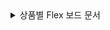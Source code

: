 <details>
<summary>상품별 Flex 보드 문서</summary>

* [애플리케이션 모니터링 > Flex 보드](../java/flex-board)
* [서버 모니터링 > Flex 보드](../dashboard/server-flex-board)
* [데이터베이스 모니터링 > Flex 보드](../mysql/db-flex-board)
* [쿠버네티스 모니터링 > Flex 보드](../dashboard/k8s-flex-board)
* [Amazon ECS > Flex 보드](../amazon-ecs/flexboard)
* [Amazon CloudWatch > Flex 보드](../amazon-cloudwatch/flexboard)
* [Azure Monitor > Flex 보드](../azure/flexboard)
* [Naver Cloud Monitoring > Flex 보드](../ncloud/flexboard)
* [Oracle Cloud Monitor > Flex 보드](../oracle-cloud/flexboard)

</details>